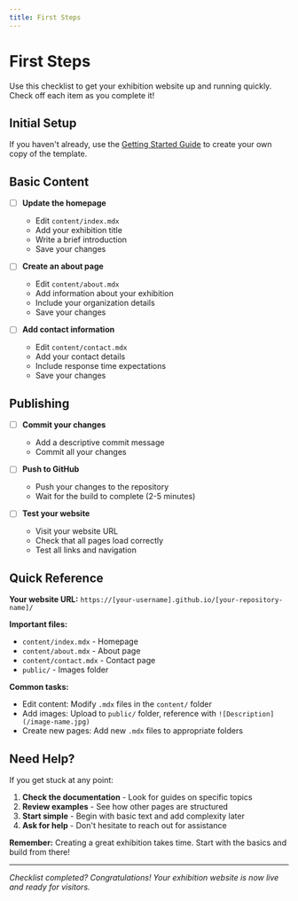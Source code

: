 ```yaml
---
title: First Steps
---
```


# First Steps

Use this checklist to get your exhibition website up and running quickly. Check off each item as you complete it!

## Initial Setup

If you haven't already, use the [Getting Started Guide](/documentation) to create your own copy of the template.

## Basic Content

- [ ] **Update the homepage**
  - Edit `content/index.mdx`
  - Add your exhibition title
  - Write a brief introduction
  - Save your changes

- [ ] **Create an about page**
  - Edit `content/about.mdx`
  - Add information about your exhibition
  - Include your organization details
  - Save your changes

- [ ] **Add contact information**
  - Edit `content/contact.mdx`
  - Add your contact details
  - Include response time expectations
  - Save your changes

## Publishing

- [ ] **Commit your changes**
  - Add a descriptive commit message
  - Commit all your changes

- [ ] **Push to GitHub**
  - Push your changes to the repository
  - Wait for the build to complete (2-5 minutes)

- [ ] **Test your website**
  - Visit your website URL
  - Check that all pages load correctly
  - Test all links and navigation

## Quick Reference

**Your website URL:** `https://[your-username].github.io/[your-repository-name]/`

**Important files:**
- `content/index.mdx` - Homepage
- `content/about.mdx` - About page
- `content/contact.mdx` - Contact page
- `public/` - Images folder

**Common tasks:**
- Edit content: Modify `.mdx` files in the `content/` folder
- Add images: Upload to `public/` folder, reference with `![Description](/image-name.jpg)`
- Create new pages: Add new `.mdx` files to appropriate folders

## Need Help?

If you get stuck at any point:

1. **Check the documentation** - Look for guides on specific topics
2. **Review examples** - See how other pages are structured
3. **Start simple** - Begin with basic text and add complexity later
4. **Ask for help** - Don't hesitate to reach out for assistance

**Remember:** Creating a great exhibition takes time. Start with the basics and build from there!

---

*Checklist completed? Congratulations! Your exhibition website is now live and ready for visitors.*

